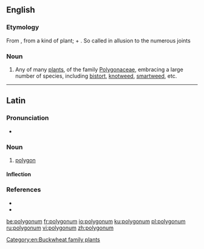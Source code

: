{{also|Polygonum}}
==English==

===Etymology===
From {{etyl|NL.|en}}, from {{etyl|grc|en}} a kind of plant; {{m|grc|πολύς||many, much}} + {{m|grc|γωνία||corner, angle}}. So called in allusion to the numerous joints

===Noun===
{{en-noun}}

# {{lb|en|botany}} Any of many [[plant]]s, of the family [[Polygonaceae]], embracing a large number of species, including [[bistort]], [[knotweed]], [[smartweed]], etc.

----

==Latin==

===Pronunciation===
* {{la-IPA|polygōnum}}

===Noun===
{{la-noun|polygōnum||polygōnī|n|second}}

# {{lb|la|mathematics}} [[polygon]]

====Inflection====
{{la-decl-2nd-N|polygōn}}

===References===
* {{R:L&S}}
* {{R:Gaffiot}}

[[Category:en:Buckwheat family plants]]

[[be:polygonum]]
[[fr:polygonum]]
[[io:polygonum]]
[[ku:polygonum]]
[[pl:polygonum]]
[[ru:polygonum]]
[[vi:polygonum]]
[[zh:polygonum]]